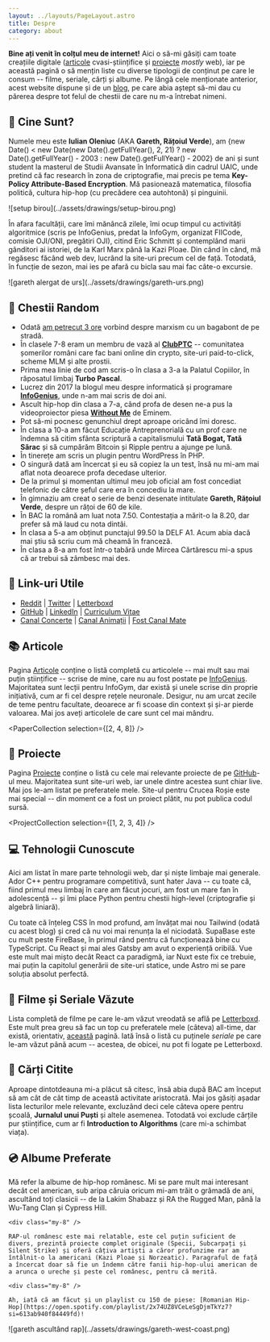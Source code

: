 ```yaml
---
layout: ../layouts/PageLayout.astro
title: Despre
category: about
---
```




**Bine ați venit în colțul meu de internet!** Aici o să-mi găsiți cam toate creațiile digitale ([articole](/articole) cvasi-științifice și [proiecte](/proiecte) _mostly_ web), iar pe această pagină o să mențin liste cu diverse tipologii de conținut pe care le consum -- filme, seriale, cărți și albume. Pe lângă cele menționate anterior, acest website dispune și de un [blog](/blog), pe care abia aștept să-mi dau cu părerea despre tot felul de chestii de care nu m-a întrebat nimeni.

## 🦆 Cine Sunt?

Numele meu este **Iulian Oleniuc** (AKA **Gareth, Rățoiul Verde**), am {new Date() < new Date(new Date().getFullYear(), 2, 21) ? new Date().getFullYear() - 2003 : new Date().getFullYear() - 2002} de ani și sunt student la masterul de Studii Avansate în Informatică din cadrul UAIC, unde pretind că fac research în zona de criptografie, mai precis pe tema **Key-Policy Attribute-Based Encryption**. Mă pasionează matematica, filosofia politică, cultura hip-hop (cu precădere cea autohtonă) și pinguinii.

<div class="[&_img]:w-full [&_img]:max-w-screen-md [&_p]:flex [&_p]:justify-center">
  ![setup birou](../assets/drawings/setup-birou.png)
</div>

În afara facultății, care îmi mănâncă zilele, îmi ocup timpul cu activități algoritmice (scris pe InfoGenius, predat la InfoGym, organizat FIICode, comisie OJI/ONI, pregătiri OJI), citind Eric Schmitt și contemplând marii gânditori ai istoriei, de la Karl Marx până la Kazi Ploae. Din când în când, mă regăsesc făcând web dev, lucrând la site-uri precum cel de față. Totodată, în funcție de sezon, mai ies pe afară cu bicla sau mai fac câte-o excursie.

<div class="[&_img]:w-full [&_img]:max-w-screen-md [&_p]:flex [&_p]:justify-center">
  ![gareth alergat de urs](../assets/drawings/gareth-urs.png)
</div>

## 🤔 Chestii Random

- Odată [am petrecut 3 ore](/intalnire-bagabont) vorbind despre marxism cu un bagabont de pe stradă.
- În clasele 7-8 eram un membru de vază al [**ClubPTC**](https://facembani.ro/) -- comunitatea șomerilor români care fac bani online din crypto, site-uri paid-to-click, scheme MLM și alte prostii.
- Prima mea linie de cod am scris-o în clasa a 3-a la Palatul Copiilor, în răposatul limbaj **Turbo Pascal**.
- Lucrez din 2017 la blogul meu despre informatică și programare [**InfoGenius**](https://infogenius.ro/), unde n-am mai scris de doi ani.
- Ascult hip-hop din clasa a 7-a, când profa de desen ne-a pus la videoproiector piesa [**Without Me**](https://youtu.be/YVkUvmDQ3HY) de Eminem.
- Pot să-mi pocnesc genunchiul drept aproape oricând îmi doresc.
- În clasa a 10-a am făcut Educație Antreprenorială cu un prof care ne îndemna să citim sfânta scriptură a capitalismului **Tată Bogat, Tată Sărac** și să cumpărăm Bitcoin și Ripple pentru a ajunge pe lună.
- În tinerețe am scris un plugin pentru WordPress în PHP.
- O singură dată am încercat și eu să copiez la un test, însă nu mi-am mai aflat nota deoarece profa decedase ulterior.
- De la primul și momentan ultimul meu job oficial am fost concediat telefonic de către șeful care era în concediu la mare.
- În gimnaziu am creat o serie de benzi desenate intitulate **Gareth, Rățoiul Verde**, despre un rățoi de 60 de kile.
- În BAC la română am luat nota 7.50. Contestația a mărit-o la 8.20, dar prefer să mă laud cu nota dintâi.
- În clasa a 5-a am obținut punctajul 99.50 la DELF A1. Acum abia dacă mai știu să scriu cum mă cheamă în franceză.
- În clasa a 8-a am fost într-o tabără unde Mircea Cărtărescu mi-a spus că ar trebui să zâmbesc mai des.

## 🔗 Link-uri Utile

- [Reddit](https://www.reddit.com/user/gareth1618) | [Twitter](https://twitter.com/gareth618) | [Letterboxd](https://letterboxd.com/gareth618/)
- [GitHub](https://github.com/gareth618) | [LinkedIn](https://www.linkedin.com/in/iulian-oleniuc-86954827b/) | [Curriculum Vitae](/cv.pdf)
- [Canal Concerte](https://www.youtube.com/channel/UCUSrngBTwmxkV9c3TjLq4Xw) | [Canal Animații](https://www.youtube.com/channel/UCOAKjb1sQr0A2pBTl1XH4BA) | [Fost Canal Mate](https://www.youtube.com/channel/UCm8ertdGT17hQXmo1FRl3mA)

## 📚 Articole

Pagina [Articole](/articole) conține o listă completă cu articolele -- mai mult sau mai puțin științifice -- scrise de mine, care nu au fost postate pe [InfoGenius](https://infogenius.ro/). Majoritatea sunt lecții pentru InfoGym, dar există și unele scrise din proprie inițiativă, cum ar fi cel despre rețele neuronale. Desigur, nu am urcat zecile de teme pentru facultate, deoarece ar fi scoase din context și și-ar pierde valoarea. Mai jos aveți articolele de care sunt cel mai mândru.

<PaperCollection selection={[2, 4, 8]} />

## 🚀 Proiecte

Pagina [Proiecte](/proiecte) conține o listă cu cele mai relevante proiecte de pe [GitHub](https://github.com/gareth618)-ul meu. Majoritatea sunt site-uri web, iar unele dintre acestea sunt chiar live. Mai jos le-am listat pe preferatele mele. Site-ul pentru Crucea Roșie este mai special -- din moment ce a fost un proiect plătit, nu pot publica codul sursă.

<ProjectCollection selection={[1, 2, 3, 4]} />

## 💻 Tehnologii Cunoscute

Aici am listat în mare parte tehnologii web, dar și niște limbaje mai generale. Ador C++ pentru programare competitivă, sunt hater Java -- cu toate că, fiind primul meu limbaj în care am făcut jocuri, am fost un mare fan în adolescență -- și îmi place Python pentru chestii high-level (criptografie și algebră liniară).

Cu toate că înțeleg CSS în mod profund, am învățat mai nou Tailwind (odată cu acest blog) și cred că nu voi mai renunța la el niciodată. SupaBase este cu mult peste FireBase, în primul rând pentru că funcționează bine cu TypeScript. Cu React și mai ales Gatsby am avut o experiență oribilă. Vue este mult mai mișto decât React ca paradigmă, iar Nuxt este fix ce trebuie, mai puțin la capitolul generării de site-uri statice, unde Astro mi se pare soluția absolut perfectă.

<TechnologyCollection />

## 🍿 Filme și Seriale Văzute

Lista completă de filme pe care le-am văzut vreodată se află pe [Letterboxd](https://letterboxd.com/gareth618/). Este mult prea greu să fac un top cu preferatele mele (câteva) all-time, dar există, orientativ, [această](https://letterboxd.com/gareth618/likes/films/) pagină. Iată însă o listă cu puținele _seriale_ pe care le-am văzut până acum -- acestea, de obicei, nu pot fi logate pe Letterboxd.

<SerialCollection />

## 📖 Cărți Citite

Aproape dintotdeauna mi-a plăcut să citesc, însă abia după BAC am început să am cât de cât timp de această activitate aristocrată. Mai jos găsiți așadar lista lecturilor mele relevante, excluzând deci cele câteva opere pentru școală, **Jurnalul unui Puști** și altele asemenea. Totodată voi exclude cărțile pur științifice, cum ar fi **Introduction to Algorithms** (care mi-a schimbat viața).

<BookCollection />

## 💿 Albume Preferate

<div class="my-8 flex gap-8 max-lg:flex-col-reverse [&_p]:m-0">
  <div>
    Mă refer la albume de hip-hop românesc. Mi se pare mult mai interesant decât cel american, sub aripa căruia oricum mi-am trăit o grămadă de ani, ascultând toți clasicii -- de la Lakim Shabazz și RA the Rugged Man, până la Wu-Tang Clan și Cypress Hill.

    <div class="my-8" />

    RAP-ul românesc este mai relatable, este cel puțin suficient de divers, prezintă proiecte complet originale (Specii, Subcarpați și Silent Strike) și oferă câțiva artiști a căror profunzime rar am întâlnit-o la americani (Kazi Ploae și Norzeatic). Paragraful de față a încercat doar să fie un îndemn către fanii hip-hop-ului american de a arunca o ureche și peste cel românesc, pentru că merită.

    <div class="my-8" />

    Ah, iată că am făcut și un playlist cu 150 de piese: [Romanian Hip-Hop](https://open.spotify.com/playlist/2x74UZ8VCeLeSgDjmTkYz7?si=613ab940f84449fd)!
  </div>
  <div class="max-w-sm">
    ![gareth ascultând rap](../assets/drawings/gareth-west-coast.png)
  </div>
</div>

<AlbumCollection />
